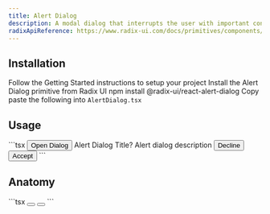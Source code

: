 ```yaml
---
title: Alert Dialog
description: A modal dialog that interrupts the user with important content and expects a response.
radixApiReference: https://www.radix-ui.com/docs/primitives/components/alert-dialog#api-reference
---
```


<ComponentDemo name="AlertDialog" />

## <HeaderLink href="#installation">Installation</HeaderLink>

<Steps id="installation">

<Step className="inline-flex items-center gap-2 [&>p]:mt-0">
  Follow the
  <Link href={"/docs/getting-started"}>Getting Started</Link>
  instructions to setup your project
</Step>
<Step>Install the Alert Dialog primitive from Radix UI</Step>
<CodeCopyBlock className="mt-2 py-4">npm install @radix-ui/react-alert-dialog</CodeCopyBlock>
<Step>
  Copy paste the following into <Code>AlertDialog.tsx</Code>
</Step>
<ComponentSource name="AlertDialog" />

</Steps>

## <HeaderLink href="#usage">Usage</HeaderLink>

<CodeCopyBlock id="usage">
  ```tsx
  <AlertDialog>
    <AlertDialogTrigger asChild>
      <Button className="max-w-max" variants={{ type: "danger" }}>
        Open Dialog
      </Button>
    </AlertDialogTrigger>
    <AlertDialogContent>
      <AlertDialogHeader>
        <AlertDialogTitle className="text-xl">Alert Dialog Title?</AlertDialogTitle>
        <AlertDialogDescription>Alert dialog description</AlertDialogDescription>
      </AlertDialogHeader>
      <AlertDialogFooter>
        <AlertDialogCancel asChild>
          <Button variants={{ size: "sm", type: "danger-secondary" }}>Decline</Button>
        </AlertDialogCancel>
        <AlertDialogAction asChild>
          <Button variants={{ size: "sm", type: "danger" }}>Accept</Button>
        </AlertDialogAction>
      </AlertDialogFooter>
    </AlertDialogContent>
  </AlertDialog>
  ```
</CodeCopyBlock>

## <HeaderLink href="#anatomy">Anatomy</HeaderLink>

<CodeBlock id="anatomy">
  ```tsx
  <AlertDialog>
    <AlertDialogTrigger></AlertDialogTrigger>
    <AlertDialogContent>
      <AlertDialogHeader>
        <AlertDialogTitle></AlertDialogTitle>
        <AlertDialogDescription></AlertDialogDescription>
      </AlertDialogHeader>
      <AlertDialogFooter>
        <AlertDialogCancel>
          <Button></Button>
        </AlertDialogCancel>
        <AlertDialogAction>
          <Button></Button>
        </AlertDialogAction>
      </AlertDialogFooter>
    </AlertDialogContent>
  </AlertDialog>
  ```
</CodeBlock>
